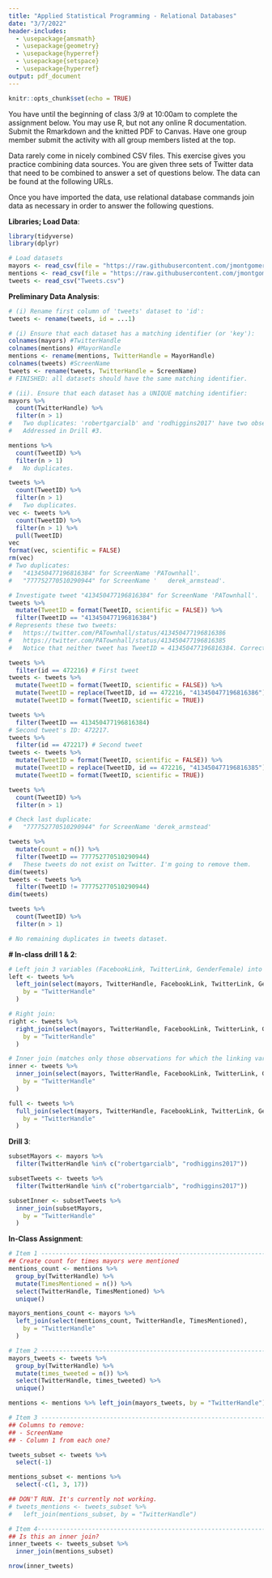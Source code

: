 ```yaml
---
title: "Applied Statistical Programming - Relational Databases"
date: "3/7/2022"
header-includes:
  - \usepackage{amsmath}
  - \usepackage{geometry}
  - \usepackage{hyperref}
  - \usepackage{setspace}
  - \usepackage{hyperref}
output: pdf_document
---
```


```r
knitr::opts_chunk$set(echo = TRUE)
```

\textbf{Write R code to answer the following questions. Write the code, and then
    show what the computer returns when that code is run. Thoroughly comment
    your solutions.}

You have until the beginning of class 3/9 at 10:00am to complete the assignment
below. You may use R, but not any online R documentation. Submit the Rmarkdown
and the knitted PDF to Canvas. Have one group member submit the activity with
all group members listed at the top.

\section*{Relational Databases}

Data rarely come in nicely combined CSV files. This exercise gives you practice
combining data sources. You are given three sets of Twitter data that need to be
combined to answer a set of questions below. The data can be found at the
following URLs.

\begin{itemize}
  \item \url{https://github.com/jmontgomery/jmontgomery.github.io/blob/master/PDS/Datasets/Tweets.csv.zip}
  \item \url{https://raw.githubusercontent.com/jmontgomery/jmontgomery.github.io/master/PDS/Datasets/Mayors.csv}
  \item \url{https://raw.githubusercontent.com/jmontgomery/jmontgomery.github.io/master/PDS/Datasets/TwitterMentions.csv}
\end{itemize}

Once you have imported the data, use relational database commands join data as
necessary in order to answer the following questions.
\begin{enumerate}
  \item For each mayor, calculate the number of times they were mentioned
  \item Add to the mentions datset the number of times each mayor tweeted.
  \item Create a combined dataset of all tweets from the tweets and mentions
       data. Subset down to overlapping columns (and rename where needed) to make
       this easy.
  \item Are there any tweets in the mentions dataset from mayors?
\end{enumerate}


**Libraries; Load Data**:
```r
library(tidyverse)
library(dplyr)

# Load datasets
mayors <- read_csv(file = "https://raw.githubusercontent.com/jmontgomery/jmontgomery.github.io/master/PDS/Datasets/Mayors.csv")
mentions <- read_csv(file = "https://raw.githubusercontent.com/jmontgomery/jmontgomery.github.io/master/PDS/Datasets/TwitterMentions.csv")
tweets <- read_csv("Tweets.csv")
```

**Preliminary Data Analysis**:
```r
# (i) Rename first column of 'tweets' dataset to 'id':
tweets <- rename(tweets, id = ...1)

# (i) Ensure that each dataset has a matching identifier (or 'key'):
colnames(mayors) #TwitterHandle
colnames(mentions) #MayorHandle
mentions <- rename(mentions, TwitterHandle = MayorHandle)
colnames(tweets) #ScreenName
tweets <- rename(tweets, TwitterHandle = ScreenName)
# FINISHED: all datasets should have the same matching identifier.

# (ii). Ensure that each dataset has a UNIQUE matching identifier:
mayors %>% 
  count(TwitterHandle) %>%
  filter(n > 1)
#   Two duplicates: 'robertgarcialb' and 'rodhiggins2017' have two observations each.
#   Addressed in Drill #3.

mentions %>% 
  count(TweetID) %>%
  filter(n > 1)
#   No duplicates.

tweets %>% 
  count(TweetID) %>%
  filter(n > 1)
#   Two duplicates.
vec <- tweets %>% 
  count(TweetID) %>%
  filter(n > 1) %>%
  pull(TweetID)
vec
format(vec, scientific = FALSE)
rm(vec)
# Two duplicates: 
#   "413450477196816384" for ScreenName 'PATownhall'.
#   "777752770510290944" for ScreenName '	derek_armstead'.

# Investigate tweet "413450477196816384" for ScreenName 'PATownhall'.
tweets %>% 
  mutate(TweetID = format(TweetID, scientific = FALSE)) %>%
  filter(TweetID == "413450477196816384")
# Represents these two tweets:
#   https://twitter.com/PATownhall/status/413450477196816386
#   https://twitter.com/PATownhall/status/413450477196816385
#   Notice that neither tweet has TweetID = 413450477196816384. Correct the TweetIDs:

tweets %>%
  filter(id == 472216) # First tweet
tweets <- tweets %>%
  mutate(TweetID = format(TweetID, scientific = FALSE)) %>%
  mutate(TweetID = replace(TweetID, id == 472216, "413450477196816386")) %>%
  mutate(TweetID = format(TweetID, scientific = TRUE))

tweets %>%
  filter(TweetID == 413450477196816384)
# Second tweet's ID: 472217.
tweets %>%
  filter(id == 472217) # Second tweet
tweets <- tweets %>%
  mutate(TweetID = format(TweetID, scientific = FALSE)) %>%
  mutate(TweetID = replace(TweetID, id == 472216, "413450477196816385")) %>%
  mutate(TweetID = format(TweetID, scientific = TRUE))

tweets %>% 
  count(TweetID) %>%
  filter(n > 1)

# Check last duplicate:
#   "777752770510290944" for ScreenName 'derek_armstead'

tweets %>%
  mutate(count = n()) %>%
  filter(TweetID == 777752770510290944)
#   These tweets do not exist on Twitter. I'm going to remove them.
dim(tweets)
tweets <- tweets %>%
  filter(TweetID != 777752770510290944)
dim(tweets)

tweets %>% 
  count(TweetID) %>%
  filter(n > 1)

# No remaining duplicates in tweets dataset.

```



**# In-class drill 1 \& 2**:
```r

# Left join 3 variables (FacebookLink, TwitterLink, GenderFemale) into `tweets` dataset by `TwitterHandle` unique identifier:
left <- tweets %>%
  left_join(select(mayors, TwitterHandle, FacebookLink, TwitterLink, GenderFemale),
    by = "TwitterHandle"
  )

# Right join:
right <- tweets %>%
  right_join(select(mayors, TwitterHandle, FacebookLink, TwitterLink, GenderFemale),
    by = "TwitterHandle"
  )

# Inner join (matches only those observations for which the linking variable appears on both tables):
inner <- tweets %>%
  inner_join(select(mayors, TwitterHandle, FacebookLink, TwitterLink, GenderFemale),
    by = "TwitterHandle"
  )

full <- tweets %>%
  full_join(select(mayors, TwitterHandle, FacebookLink, TwitterLink, GenderFemale),
    by = "TwitterHandle"
  )
```

**Drill 3**:
```r
subsetMayors <- mayors %>%
  filter(TwitterHandle %in% c("robertgarcialb", "rodhiggins2017"))

subsetTweets <- tweets %>%
  filter(TwitterHandle %in% c("robertgarcialb", "rodhiggins2017"))

subsetInner <- subsetTweets %>%
  inner_join(subsetMayors,
    by = "TwitterHandle"
  )
```

**In-Class Assignment**:
```r
# Item 1 -----------------------------------------------------------------------
## Create count for times mayors were mentioned
mentions_count <- mentions %>%
  group_by(TwitterHandle) %>%
  mutate(TimesMentioned = n()) %>%
  select(TwitterHandle, TimesMentioned) %>%
  unique()

mayors_mentions_count <- mayors %>%
  left_join(select(mentions_count, TwitterHandle, TimesMentioned),
    by = "TwitterHandle"
  )

# Item 2 -----------------------------------------------------------------------
mayors_tweets <- tweets %>%
  group_by(TwitterHandle) %>%
  mutate(times_tweeted = n()) %>%
  select(TwitterHandle, times_tweeted) %>%
  unique()

mentions <- mentions %>% left_join(mayors_tweets, by = "TwitterHandle")

# Item 3 -----------------------------------------------------------------------
## Columns to remove:
## - ScreenName
## - Column 1 from each one?

tweets_subset <- tweets %>%
  select(-1)

mentions_subset <- mentions %>%
  select(-c(1, 3, 17))

## DON'T RUN. It's currently not working.
# tweets_mentions <- tweets_subset %>%
#   left_join(mentions_subset, by = "TwitterHandle")

# Item 4------------------------------------------------------------------------
## Is this an inner join?
inner_tweets <- tweets_subset %>%
  inner_join(mentions_subset)

nrow(inner_tweets)

```
